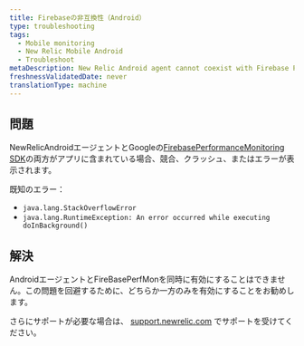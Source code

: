 ```yaml
---
title: Firebaseの非互換性（Android）
type: troubleshooting
tags:
  - Mobile monitoring
  - New Relic Mobile Android
  - Troubleshoot
metaDescription: New Relic Android agent cannot coexist with Firebase PerfMon SDK
freshnessValidatedDate: never
translationType: machine
---
```


## 問題

NewRelicAndroidエージェントとGoogleの[FirebasePerformanceMonitoring SDK](https://firebase.google.com/docs/perf-mon)の両方がアプリに含まれている場合、競合、クラッシュ、またはエラーが表示されます。

既知のエラー：

* `java.lang.StackOverflowError`
* `java.lang.RuntimeException: An error occurred while executing doInBackground()`

## 解決

AndroidエージェントとFireBasePerfMonを同時に有効にすることはできません。この問題を回避するために、どちらか一方のみを有効にすることをお勧めします。

さらにサポートが必要な場合は、 [support.newrelic.com](https://support.newrelic.com) でサポートを受けてください。
